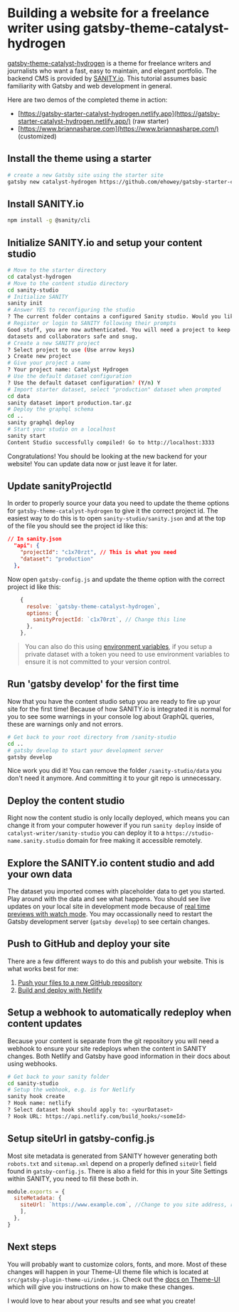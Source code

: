 <Seo
  title="Building a website for a freelance writer using gatsby-theme-catalyst-hydrogen"
  description="A step-by-step tutorial for setting up Gatsby-Theme-Catalyst-Hydrogen, a theme for freelance writers and authors. Gatsby Theme Catalyst is an opinionated set of integrated themes and starters to accelerate your next Gatsby project."
/>

# Building a website for a freelance writer using gatsby-theme-catalyst-hydrogen

[gatsby-theme-catalyst-hydrogen](/docs/gatsby-theme-catalyst-hydrogen) is a theme for freelance writers and journalists who want a fast, easy to maintain, and elegant portfolio. The backend CMS is provided by [SANITY.io](https://www.sanity.io/). This tutorial assumes basic familiarity with Gatsby and web development in general.

Here are two demos of the completed theme in action:

- [https://gatsby-starter-catalyst-hydrogen.netlify.app](https://gatsby-starter-catalyst-hydrogen.netlify.app/) (raw starter)
- [https://www.briannasharpe.com](https://www.briannasharpe.com/) (customized)

## Install the theme using a starter

```sh
# create a new Gatsby site using the starter site
gatsby new catalyst-hydrogen https://github.com/ehowey/gatsby-starter-catalyst-hydrogen
```

## Install SANITY.io

```sh
npm install -g @sanity/cli
```

## Initialize SANITY.io and setup your content studio

```sh
# Move to the starter directory
cd catalyst-hydrogen
# Move to the content studio directory
cd sanity-studio
# Initialize SANITY
sanity init
# Answer YES to reconfiguring the studio
? The current folder contains a configured Sanity studio. Would you like to reconfigure it? Y
# Register or login to SANITY following their prompts
Good stuff, you are now authenticated. You will need a project to keep your
datasets and collaborators safe and snug.
# Create a new SANITY project
? Select project to use (Use arrow keys)
❯ Create new project
# Give your project a name
? Your project name: Catalyst Hydrogen
# Use the default dataset configuration
? Use the default dataset configuration? (Y/n) Y
# Import starter dataset, select "production" dataset when prompted
cd data
sanity dataset import production.tar.gz
# Deploy the graphql schema
cd ..
sanity graphql deploy
# Start your studio on a localhost
sanity start
Content Studio successfully compiled! Go to http://localhost:3333
```

Congratulations! You should be looking at the new backend for your website! You can update data now or just leave it for later.

## Update sanityProjectId

In order to properly source your data you need to update the theme options for `gatsby-theme-catalyst-hydrogen` to give it the correct project id. The easiest way to do this is to open `sanity-studio/sanity.json` and at the top of the file you should see the project id like this:

```json
// In sanity.json
  "api": {
    "projectId": "c1x70rzt", // This is what you need
    "dataset": "production"
  },
```

Now open `gatsby-config.js` and update the theme option with the correct project id like this:

```js
    {
      resolve: `gatsby-theme-catalyst-hydrogen`,
      options: {
        sanityProjectId: `c1x70rzt`, // Change this line
      },
    },
```

> You can also do this using [environment variables](https://www.gatsbyjs.com/docs/environment-variables/), if you setup a private dataset with a token you need to use environment variables to ensure it is not committed to your version control.

## Run 'gatsby develop' for the first time

Now that you have the content studio setup you are ready to fire up your site for the first time! Because of how SANITY.io is integrated it is normal for you to see some warnings in your console log about GraphQL queries, these are warnings only and not errors.

```sh
# Get back to your root directory from /sanity-studio
cd ..
# gatsby develop to start your development server
gatsby develop
```

Nice work you did it! You can remove the folder `/sanity-studio/data` you don't need it anymore. And committing it to your git repo is unnecessary.

## Deploy the content studio

Right now the content studio is only locally deployed, which means you can change it from your computer however if you run `sanity deploy` inside of `catalyst-writer/sanity-studio` you can deploy it to a `https://studio-name.sanity.studio` domain for free making it accessible remotely.

## Explore the SANITY.io content studio and add your own data

The dataset you imported comes with placeholder data to get you started. Play around with the data and see what happens. You should see live updates on your local site in development mode because of [real time previews with watch mode](https://www.gatsbyjs.com/packages/gatsby-source-sanity/#real-time-content-preview-with-watch-mode). You may occassionally need to restart the Gatsby development server (`gatsby develop`) to see certain changes.

## Push to GitHub and deploy your site

There are a few different ways to do this and publish your website. This is what works best for me:

1. [Push your files to a new GitHub repository](https://help.github.com/en/github/getting-started-with-github/create-a-repo)
1. [Build and deploy with Netlify](https://www.gatsbyjs.com/docs/how-to/previews-deploys-hosting/deploying-to-netlify/)

## Setup a webhook to automatically redeploy when content updates

Because your content is separate from the git repository you will need a webhook to ensure your site redeploys when the content in SANITY changes. Both Netlify and Gatsby have good information in their docs about using webhooks.

```sh
# Get back to your sanity folder
cd sanity-studio
# Setup the webhook, e.g. is for Netlify
sanity hook create
? Hook name: netlify
? Select dataset hook should apply to: <yourDataset>
? Hook URL: https://api.netlify.com/build_hooks/<someId>
```

## Setup siteUrl in gatsby-config.js

Most site metadata is generated from SANITY however generating both `robots.txt` and `sitemap.xml` depend on a properly defined `siteUrl` field found in `gatsby-config.js`. There is also a field for this in your Site Settings within SANITY, you need to fill these both in.

```js
module.exports = {
  siteMetadata: {
    siteUrl: `https://www.example.com`, //Change to you site address, required for sitemap.xml and robots.txt file among other things
    ],
  },
}
```

## Next steps

You will probably want to customize colors, fonts, and more. Most of these changes will happen in your Theme-UI theme file which is located at `src/gatsby-plugin-theme-ui/index.js`. Check out the [docs on Theme-UI](/docs/theme-ui) which will give you instructions on how to make these changes.

I would love to hear about your results and see what you create!
